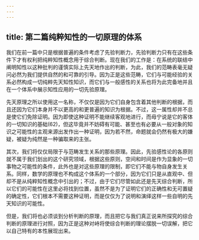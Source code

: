 ```yaml
---
---
---
```

title: 第二篇纯粹知性的一切原理的体系
---




我们在前一篇中只是根据普遍的条件考虑了先验判断力，先验判断力只有在这些条件下才有权利把纯粹知性概念用于综合判断。现在我们的工作是：在系统的联结中阐明知性以这种批判的谨慎实际上先天地作出的判断，为此，我们的范畴表毫无疑问必然为我们提供自然的和可靠的引导。因为正是这些范畴，它们与可能经验的关系必然构成一切纯粹先天知性知识，而它们与一般感性的关系也将为此完备地并且在一个体系中展示知性应用的一切先验原理。

先天原理之所以使用这一名称，不仅仅是因为它们自身包含着其他判断的根据，而且还因为它们本身并不以更高的和更普遍的知识为根据。不过，这一属性却并不总是使它们免除证明。因为即使这种证明不能继续客观地进行，而毋宁说是它的客体的一切知识的基础(62)，但这毕竟并不妨碍有可能、甚至也有必要从一般对象的知识之可能性的主观来源出发作出一种证明，因为若不然，命题就会仍然有极大的嫌疑，被疑为纯然是一种骗取来的主张。

其次，我们将仅仅局限于与范畴发生关系的那些原理。因此，先验感性论的各原则就不属于我们划出的这个研究领域，根据这些原则，空间和时间是作为显象的一切事物之可能性的条件，此外也是对这些原理的限制，即它们不能与物自身发生关系。同样，数学的原理也不构成这个体系的一个部分，因为它们只是从直观中、但却不是从纯粹知性概念中引出的；不过，由于它们尽管如此还是先天综合判断，所以它们的可能性在这里必将找到位置，虽然不是为了证明它们的正确性和无可置疑的确定性，它们根本不需要这种证明，而是仅仅为了说明和演绎这样一些自明的先天知识的可能性。

但是，我们将也必须谈到分析判断的原理，而且把它与我们真正说来所探究的综合判断的原理进行对照，因为正是这种对峙将使综合判断的理论摆脱一切误解，把它以自己特有的本性展现出来。
